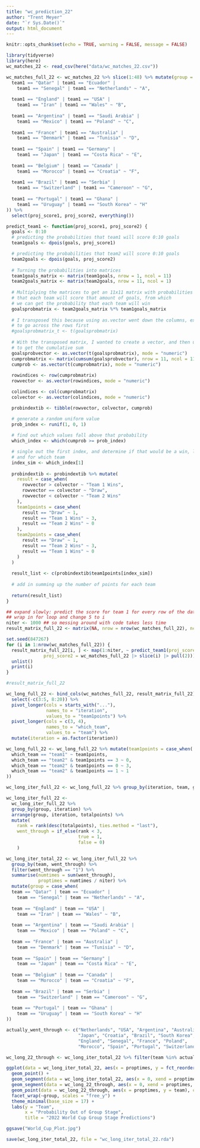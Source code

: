 ```yaml
---
title: "wc_prediction_22"
author: "Trent Meyer"
date: "`r Sys.Date()`"
output: html_document
---
```


```r
knitr::opts_chunk$set(echo = TRUE, warning = FALSE, message = FALSE)
```

```r
library(tidyverse)
library(here)
wc_matches_22 <- read_csv(here("data/wc_matches_22.csv"))
```

```r
wc_matches_full_22 <- wc_matches_22 %>% slice(1:48) %>% mutate(group = case_when(
  team1 == "Qatar" | team1 == "Ecuador" |
    team1 == "Senegal" | team1 == "Netherlands" ~ "A",
  
  team1 == "England" | team1 == "USA" |
    team1 == "Iran" | team1 == "Wales" ~ "B",
  
  team1 == "Argentina" | team1 == "Saudi Arabia" |
    team1 == "Mexico" | team1 == "Poland" ~ "C",
  
  team1 == "France" | team1 == "Australia" |
    team1 == "Denmark" | team1 == "Tunisia" ~ "D",
  
  team1 == "Spain" | team1 == "Germany" |
    team1 == "Japan" | team1 == "Costa Rica" ~ "E",
  
  team1 == "Belgium" | team1 == "Canada" |
    team1 == "Morocco" | team1 == "Croatia" ~ "F",
  
  team1 == "Brazil" | team1 == "Serbia" |
    team1 == "Switzerland" | team1 == "Cameroon" ~ "G",
  
  team1 == "Portugal" | team1 == "Ghana" |
    team1 == "Uruguay" | team1 == "South Korea" ~ "H"
)) %>%
  select(proj_score1, proj_score2, everything())
```

```r
predict_team1 <- function(proj_score1, proj_score2) {
  goals <- 0:10
  # predicting the probabilities that team1 will score 0:10 goals
  team1goals <- dpois(goals, proj_score1)

  # predicting the probabilities that team2 will score 0:10 goals
  team2goals <- dpois(goals, proj_score2)
  
  # Turning the probabilities into matrices
  team1goals_matrix <- matrix(team1goals, nrow = 1, ncol = 11)
  team2goals_matrix <- matrix(team2goals, nrow = 11, ncol = 1)
  
  # Multiplying the matrices to get an 11x11 matrix with probabilities
  # that each team will score that amount of goals, from which 
  # we can get the probability that each team will win
  goalsprobmatrix <- team2goals_matrix %*% team1goals_matrix
  
  # I transposed this because using as.vector went down the columns, except I wanted
  # to go across the rows first
  #goalsprobmatrix_t <- t(goalsprobmatrix)
  
  # With the transposed matrix, I wanted to create a vector, and then use cumsum()
  # to get the cumulative sum
  goalsprobvector <- as.vector(t(goalsprobmatrix), mode = "numeric")
  cumprobmatrix <- matrix(cumsum(goalsprobvector), nrow = 11, ncol = 11, byrow = TRUE)
  cumprob <- as.vector(t(cumprobmatrix), mode = "numeric")
  
  rowindices <- row(cumprobmatrix)
  rowvector <- as.vector(rowindices, mode = "numeric")

  colindices <- col(cumprobmatrix)
  colvector <- as.vector(colindices, mode = "numeric")

  probindextib <- tibble(rowvector, colvector, cumprob)

  # generate a random uniform value
  prob_index <- runif(1, 0, 1)
  
  # find out which values fall above that probability
  which_index <- which(cumprob >= prob_index)

  # single out the first index, and determine if that would be a win, loss, or draw,
  # and for which team
  index_sim <- which_index[1]
  
  probindextib <- probindextib %>% mutate(
    result = case_when(
      rowvector > colvector ~ "Team 1 Wins",
      rowvector == colvector ~ "Draw",
      rowvector < colvector ~ "Team 2 Wins"
    ),
    team1points = case_when(
      result == "Draw" ~ 1,
      result == "Team 1 Wins" ~ 3,
      result == "Team 2 Wins" ~ 0
    ),
    team2points = case_when(
      result == "Draw" ~ 1,
      result == "Team 2 Wins" ~ 3,
      result == "Team 1 Wins" ~ 0
    )
  ) 
  
  result_list <- c(probindextib$team1points[index_sim])
  
  # add in summing up the number of points for each team
  
  return(result_list)
}
```

```r
## expand slowly: predict the score for team 1 for every row of the data set:
## wrap in for loop and change 5 to i
niter <- 1000 ## so messing around with code takes less time
result_matrix_full_22 <- matrix(NA, nrow = nrow(wc_matches_full_22), ncol = niter)

set.seed(847267)
for (i in 1:nrow(wc_matches_full_22)) {
  result_matrix_full_22[i, ] <- map(1:niter, ~ predict_team1(proj_score1 = wc_matches_full_22 |> slice(i) |> pull(1),
              proj_score2 = wc_matches_full_22 |> slice(i) |> pull(2))) |>
  unlist()
  print(i)
}

#result_matrix_full_22
```

```r
wc_long_full_22 <- bind_cols(wc_matches_full_22, result_matrix_full_22) %>%
  select(-c(3:5, 8:20)) %>%
  pivot_longer(cols = starts_with("..."),
               names_to = "iteration",
               values_to = "team1points") %>%
  pivot_longer(cols = c(3, 4),
               names_to = "which_team",
               values_to = "team") %>%
  mutate(iteration = as.factor(iteration))
```

```r
wc_long_full_22 <- wc_long_full_22 %>% mutate(team1points = case_when(
  which_team == "team1" ~ team1points,
  which_team == "team2" & team1points == 3 ~ 0,
  which_team == "team2" & team1points == 0 ~ 3,
  which_team == "team2" & team1points == 1 ~ 1
))

wc_long_iter_full_22 <- wc_long_full_22 %>% group_by(iteration, team, group) %>% summarise(totalpoints = sum(team1points)) %>% arrange(group, iteration, totalpoints)

wc_long_iter_full_22 <-
  wc_long_iter_full_22 %>% 
  group_by(group, iteration) %>%
  arrange(group, iteration, totalpoints) %>%
  mutate(
    rank = rank(desc(totalpoints), ties.method = "last"),
    went_through = if_else(rank < 3,
                           true = 1,
                           false = 0)
    )

wc_long_iter_total_22 <- wc_long_iter_full_22 %>% 
  group_by(team, went_through) %>% 
  filter(went_through == "1") %>%
  summarise(numtimes = sum(went_through),
            proptimes = numtimes / niter) %>%
  mutate(group = case_when(
  team == "Qatar" | team == "Ecuador" |
    team == "Senegal" | team == "Netherlands" ~ "A",
  
  team == "England" | team == "USA" |
    team == "Iran" | team == "Wales" ~ "B",
  
  team == "Argentina" | team == "Saudi Arabia" |
    team == "Mexico" | team == "Poland" ~ "C",
  
  team == "France" | team == "Australia" |
    team == "Denmark" | team == "Tunisia" ~ "D",
  
  team == "Spain" | team == "Germany" |
    team == "Japan" | team == "Costa Rica" ~ "E",
  
  team == "Belgium" | team == "Canada" |
    team == "Morocco" | team == "Croatia" ~ "F",
  
  team == "Brazil" | team == "Serbia" |
    team == "Switzerland" | team == "Cameroon" ~ "G",
  
  team == "Portugal" | team == "Ghana" |
    team == "Uruguay" | team == "South Korea" ~ "H"
))

actually_went_through <- c("Netherlands", "USA", "Argentina", "Australia",
                           "Japan", "Croatia", "Brazil", "South Korea", 
                           "England", "Senegal", "France", "Poland",
                           "Morocco", "Spain", "Portugal", "Switzerland")
```

```r
wc_long_22_through <- wc_long_iter_total_22 %>% filter(team %in% actually_went_through)

ggplot(data = wc_long_iter_total_22, aes(x = proptimes, y = fct_reorder(team, proptimes))) +
  geom_point() + 
  geom_segment(data = wc_long_iter_total_22, aes(x = 0, xend = proptimes, y = team, yend = team)) + 
  geom_segment(data = wc_long_22_through, aes(x = 0, xend = proptimes, y = team, yend = team), colour = "red") +
  geom_point(data = wc_long_22_through, aes(x = proptimes, y = team), colour = "red") +
  facet_wrap(~group, scales = "free_y") +
  theme_minimal(base_size = 17) +
  labs(y = "Team",
       x = "Probability Out of Group Stage",
       title = "2022 World Cup Group Stage Predictions")

ggsave("World_Cup_Plot.jpg")

save(wc_long_iter_total_22, file = "wc_long_iter_total_22.rda")


```


